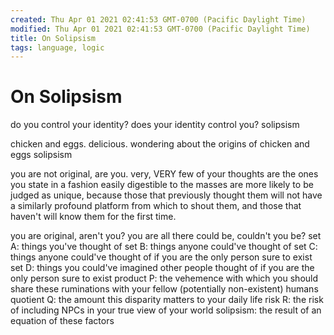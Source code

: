 ```yaml
---
created: Thu Apr 01 2021 02:41:53 GMT-0700 (Pacific Daylight Time)
modified: Thu Apr 01 2021 02:41:53 GMT-0700 (Pacific Daylight Time)
title: On Solipsism
tags: language, logic
---
```


# On Solipsism

do you control your identity?
does your identity control you?
solipsism

chicken and eggs. delicious.
wondering about the origins of chicken and eggs
solipsism

you are not original, are you.
very, VERY few of your thoughts are
the ones you state in a fashion easily digestible to the masses are more likely to be judged as unique, because those that previously thought them will not have a similarly profound platform from which to shout them, and those that haven't will know them for the first time.

you are original, aren't you?
you are all there could be, couldn't you be?
set A: things you've thought of
set B: things anyone could've thought of
set C: things anyone could've thought of if you are the only person sure to exist
set D: things you could've imagined other people thought of if you are the only person sure to exist
product P: the vehemence with which you should share these ruminations with your fellow (potentially non-existent) humans
quotient Q: the amount this disparity matters to your daily life
risk R: the risk of including NPCs in your true view of your world
solipsism: the result of an equation of these factors

